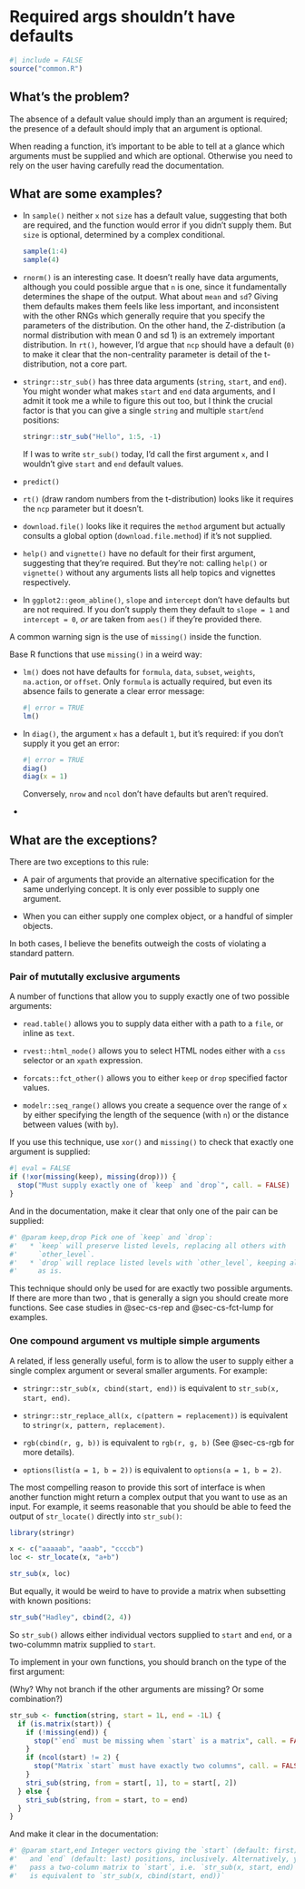 # Required args shouldn't have defaults {#sec-def-required}

```r
#| include = FALSE
source("common.R")
```

## What's the problem?

The absence of a default value should imply than an argument is required; the presence of a default should imply that an argument is optional.

When reading a function, it's important to be able to tell at a glance which arguments must be supplied and which are optional.
Otherwise you need to rely on the user having carefully read the documentation.

## What are some examples?

-   In `sample()` neither `x` not `size` has a default value, suggesting that both are required, and the function would error if you didn't supply them.
    But `size` is optional, determined by a complex conditional.

    ```r
    sample(1:4)
    sample(4)
    ```

-   `rnorm()` is an interesting case.
    It doesn't really have data arguments, although you could possible argue that `n` is one, since it fundamentally determines the shape of the output.
    What about `mean` and `sd`?
    Giving them defaults makes them feels like less important, and inconsistent with the other RNGs which generally require that you specify the parameters of the distribution.
    On the other hand, the Z-distribution (a normal distribution with mean 0 and sd 1) is an extremely important distribution.
    In `rt()`, however, I'd argue that `ncp` should have a default (`0)` to make it clear that the non-centrality parameter is detail of the t-distribution, not a core part.

-   `stringr::str_sub()` has three data arguments (`string`, `start`, and `end`).
    You might wonder what makes `start` and `end` data arguments, and I admit it took me a while to figure this out too, but I think the crucial factor is that you can give a single `string` and multiple `start`/`end` positions:

    ```r
    stringr::str_sub("Hello", 1:5, -1)
    ```

    If I was to write `str_sub()` today, I'd call the first argument `x`, and I wouldn't give `start` and `end` default values.

-   `predict()`

-   `rt()` (draw random numbers from the t-distribution) looks like it requires the `ncp` parameter but it doesn't.

-   `download.file()` looks like it requires the `method` argument but actually consults a global option (`download.file.method`) if it's not supplied.

-   `help()` and `vignette()` have no default for their first argument, suggesting that they're required.
    But they're not: calling `help()` or `vignette()` without any arguments lists all help topics and vignettes respectively.

-   In `ggplot2::geom_abline()`, `slope` and `intercept` don't have defaults but are not required.
    If you don't supply them they default to `slope = 1` and `intercept = 0`, *or* are taken from `aes()` if they're provided there.

A common warning sign is the use of `missing()` inside the function.

Base R functions that use `missing()` in a weird way:

-   `lm()` does not have defaults for `formula`, `data`, `subset`, `weights`, `na.action`, or `offset`.
    Only `formula` is actually required, but even its absence fails to generate a clear error message:

    ```r
    #| error = TRUE
    lm()
    ```

```{=html}
<!-- -->
```
-   In `diag()`, the argument `x` has a default `1`, but it's required: if you don't supply it you get an error:

    ```r
    #| error = TRUE
    diag()
    diag(x = 1)
    ```

    Conversely, `nrow` and `ncol` don't have defaults but aren't required.

-   

## What are the exceptions?

There are two exceptions to this rule:

-   A pair of arguments that provide an alternative specification for the same underlying concept.
    It is only ever possible to supply one argument.

-   When you can either supply one complex object, or a handful of simpler objects.

In both cases, I believe the benefits outweigh the costs of violating a standard pattern.

### Pair of mututally exclusive arguments {#sec-args-mutually-exclusive}

A number of functions that allow you to supply exactly one of two possible arguments:

-   `read.table()` allows you to supply data either with a path to a `file`, or inline as `text`.

-   `rvest::html_node()` allows you to select HTML nodes either with a `css` selector or an `xpath` expression.

-   `forcats::fct_other()` allows you to either `keep` or `drop` specified factor values.

-   `modelr::seq_range()` allows you create a sequence over the range of `x` by either specifying the length of the sequence (with `n`) or the distance between values (with `by`).

If you use this technique, use `xor()` and `missing()` to check that exactly one argument is supplied:

```r
#| eval = FALSE
if (!xor(missing(keep), missing(drop))) {
  stop("Must supply exactly one of `keep` and `drop`", call. = FALSE)
}
```

And in the documentation, make it clear that only one of the pair can be supplied:

```r
#' @param keep,drop Pick one of `keep` and `drop`:
#'   * `keep` will preserve listed levels, replacing all others with 
#'     `other_level`.
#'   * `drop` will replace listed levels with `other_level`, keeping all
#'     as is.
```

This technique should only be used for are exactly two possible arguments.
If there are more than two , that is generally a sign you should create more functions.
See case studies in @sec-cs-rep and @sec-cs-fct-lump for examples.

### One compound argument vs multiple simple arguments {#sec-args-compound}

A related, if less generally useful, form is to allow the user to supply either a single complex argument or several smaller arguments.
For example:

-   `stringr::str_sub(x, cbind(start, end))` is equivalent to `str_sub(x, start, end)`.

-   `stringr::str_replace_all(x, c(pattern = replacement))` is equivalent to `stringr(x, pattern, replacement)`.

-   `rgb(cbind(r, g, b))` is equivalent to `rgb(r, g, b)` (See @sec-cs-rgb for more details).

-   `options(list(a = 1, b = 2))` is equivalent to `options(a = 1, b = 2)`.

The most compelling reason to provide this sort of interface is when another function might return a complex output that you want to use as an input.
For example, it seems reasonable that you should be able to feed the output of `str_locate()` directly into `str_sub()`:

```r
library(stringr)

x <- c("aaaaab", "aaab", "ccccb")
loc <- str_locate(x, "a+b")

str_sub(x, loc)
```

But equally, it would be weird to have to provide a matrix when subsetting with known positions:

```r
str_sub("Hadley", cbind(2, 4))
```

So `str_sub()` allows either individual vectors supplied to `start` and `end`, or a two-colummn matrix supplied to `start`.

To implement in your own functions, you should branch on the type of the first argument:

(Why? Why not branch if the other arguments are missing? Or some combination?)

```r
str_sub <- function(string, start = 1L, end = -1L) {
  if (is.matrix(start)) {
    if (!missing(end)) {
      stop("`end` must be missing when `start` is a matrix", call. = FALSE)
    }
    if (ncol(start) != 2) {
      stop("Matrix `start` must have exactly two columns", call. = FALSE)
    }
    stri_sub(string, from = start[, 1], to = start[, 2])
  } else {
    stri_sub(string, from = start, to = end)
  }
}
```

And make it clear in the documentation:

```r
#' @param start,end Integer vectors giving the `start` (default: first)
#'   and `end` (default: last) positions, inclusively. Alternatively, you
#'   pass a two-column matrix to `start`, i.e. `str_sub(x, start, end)`
#'   is equivalent to `str_sub(x, cbind(start, end))`
```
